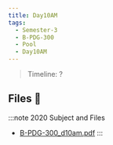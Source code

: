 ```yaml
---
title: Day10AM
tags:
  - Semester-3
  - B-PDG-300
  - Pool
  - Day10AM
---
```

> Timeline: ?


## Files 📂

:::note 2020 Subject and Files
- [B-PDG-300_d10am.pdf](https://github.com/Studio-17/Epitech-Subjects/raw/main/Semester-3/B-PDG-300/Pool/Day10AM/B-PDG-300_d10am.pdf)
:::
